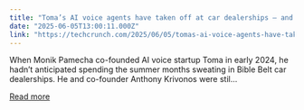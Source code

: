 ```yaml
---
title: "Toma’s AI voice agents have taken off at car dealerships – and attracted funding from a16z"
date: "2025-06-05T13:00:11.000Z"
link: "https://techcrunch.com/2025/06/05/tomas-ai-voice-agents-have-taken-off-at-car-dealerships-and-attracted-funding-from-a16z/"
---
```


When Monik Pamecha co-founded AI voice startup Toma in early 2024, he hadn’t anticipated spending the summer months sweating in Bible Belt car dealerships. He and co-founder Anthony Krivonos were stil...

[Read more](https://techcrunch.com/2025/06/05/tomas-ai-voice-agents-have-taken-off-at-car-dealerships-and-attracted-funding-from-a16z/)
